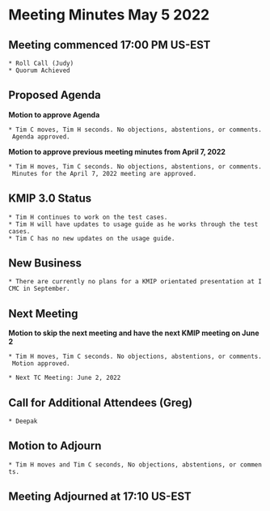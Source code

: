 = Meeting Minutes May 5 2022 =
== Meeting commenced 17:00 PM US-EST ==
 * Roll Call (Judy)
 * Quorum Achieved

== Proposed Agenda ==

'''Motion to approve Agenda''' 

 * Tim C moves, Tim H seconds. No objections, abstentions, or comments. Agenda approved.

'''Motion to approve previous meeting minutes from April 7, 2022'''

 * Tim H moves, Tim C seconds. No objections, abstentions, or comments. Minutes for the April 7, 2022 meeting are approved.

== KMIP 3.0 Status ==
 * Tim H continues to work on the test cases. 
 * Tim H will have updates to usage guide as he works through the test cases.
 * Tim C has no new updates on the usage guide.

== New Business ==
 * There are currently no plans for a KMIP orientated presentation at ICMC in September. 

== Next Meeting ==

'''Motion to skip the next meeting and have the next KMIP meeting on June 2''' 

 * Tim H moves, Tim C seconds. No objections, abstentions, or comments. Motion approved.

 * Next TC Meeting: June 2, 2022

== Call for Additional Attendees (Greg) ==
 * Deepak

== Motion to Adjourn ==
 * Tim H moves and Tim C seconds, No objections, abstentions, or comments.

== Meeting Adjourned at 17:10 US-EST ==
